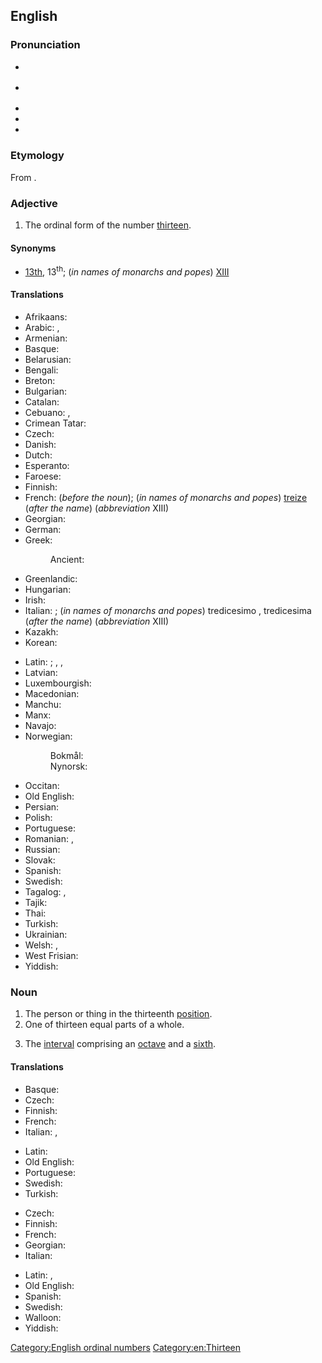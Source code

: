 ==English==
{{wikipedia}}
{{number box|en|13}}

===Pronunciation===
* {{a|RP}} {{IPA|en|/ˌθɜːˈtiːnθ/}}
* {{a|GenAm}} {{IPA|en|/ˌθɝˈtiːnθ/}}
* {{audio|en|En-us-thirteenth.ogg|Audio (US)}}
* {{rhymes|en|iːnθ}}
* {{hyphenation|en|thir|teenth}}

===Etymology===
From {{inh|en|ang|þrēottēoþa}}.

===Adjective===
{{en-adj|-}}

# The ordinal form of the number [[thirteen]].

====Synonyms====
* [[13th]], 13<sup>th</sup>; (''in names of monarchs and popes'') [[XIII]]

====Translations====
{{trans-top-also|ordinal form of thirteen|13th}}
* Afrikaans: {{t+|af|dertiende}}
* Arabic: {{t|ar|ثَالِثَ عَشَرَ|m}}, {{t|ar|ثَالِثَةَ عَشْرَةَ|f}}
* Armenian: {{t+|hy|տասներեքերորդ}}
* Basque: {{t|eu|hamahirugarren}}
* Belarusian: {{t|be|трына́ццаты}}
* Bengali: {{t|bn|ত্রয়োদশ}}
* Breton: {{t+|br|trizekvet}}
* Bulgarian: {{t|bg|тринадесети}}
* Catalan: {{t+|ca|tretzè}}
* Cebuano: {{t|ceb|ikanapulog tulo}}, {{t|ceb|ikanapog tulo}}
* Crimean Tatar: {{t|crh|on üçünci}}
* Czech: {{t+|cs|třináctý}}
* Danish: {{t+|da|trettende}}
* Dutch: {{t+|nl|dertiende}}
* Esperanto: {{t|eo|dek-tria}}
* Faroese: {{t|fo|trettandi}}
* Finnish: {{t+|fi|kolmastoista}}
* French: {{t+|fr|treizième}} (''before the noun''); (''in names of monarchs and popes'') [[treize]] (''after the name'') (''abbreviation'' XIII)
* Georgian: {{t|ka|მეცამეტე}}
* German: {{t+|de|dreizehnte}}
* Greek: {{t+|el|δέκατος τρίτος}}
*: Ancient: {{t|grc|τρισκαιδέκατος}}
* Greenlandic: {{t|kl|tretteniat}}
* Hungarian: {{t+|hu|tizenharmadik}}
* Irish: {{t|ga|[[tríú]] ... [[déag]]}}
* Italian: {{t+|it|tredicesimo}}; (''in names of monarchs and popes'') tredicesimo {{g|m}}, tredicesima {{g|f}} (''after the name'') (''abbreviation'' XIII)
* Kazakh: {{t|kk|он үшінші|sc=Cyrl}}
* Korean: {{t+|ko|열셋째|tr=yeolsesjjae}}
{{trans-mid}}
* Latin: {{t|la|tertius decimus}}; {{qual|less commonly}} {{t|la|terdecimus}}, {{t|la|terdecumus}}, {{t|la|tredecimus}}
* Latvian: {{t|lv|trīspadsmitais}}
* Luxembourgish: {{t|lb|dräizéngt}}
* Macedonian: {{t|mk|тринаесетти|sc=Cyrl}}
* Manchu: {{t|mnc|tr=juwan ilaci}}
* Manx: {{t|gv|treeoo-jeig}}
* Navajo: {{t|nv|tááʼtsʼáadah góneʼ}}
* Norwegian:
*: Bokmål: {{t|nb|trettende}}
*: Nynorsk: {{t|nn|trettande}}
* Occitan: {{t+|oc|tretzen}}
* Old English: {{t|ang|þrēottēoþa}}
* Persian: {{t+|fa|سیزدهم|tr=sizdahom}}
* Polish: {{t+|pl|trzynasty}}
* Portuguese: {{t|pt|[[décimo]]-[[terceiro]]}}
* Romanian: {{t+|ro|treisprezecelea}}, {{t|ro|treișpelea}} {{qualifier|informal}}
* Russian: {{t+|ru|тринадцатый}}
* Slovak: {{t+|sk|trinásty}}
* Spanish: {{t+|es|decimotercero}}
* Swedish: {{t+|sv|trettonde}}
* Tagalog: {{t|tl|panlabintatlo}}, {{t|tl|ikalabintatlo}}
* Tajik: {{t+|tg|сенздаҳум|sc=Cyrl}}
* Thai: {{t|th|ที่สิบสาม}}
* Turkish: {{t|tr|on üçüncü}}
* Ukrainian: {{t+|uk|трина́дцятий}}
* Welsh: {{t|cy|trydydd ar ddeg|m}}, {{t|cy|trydedd ar ddeg|f}}
* West Frisian: {{t|fy|trettjinde}}
* Yiddish: {{t|yi|דרײַצנט}}
{{trans-bottom}}

===Noun===
{{en-noun}}

# The person or thing in the thirteenth [[position]].
# One of thirteen equal parts of a whole.
# {{lb|en|music}} The [[interval]] comprising an [[octave]] and a [[sixth]].

====Translations====
{{trans-top|something in the thirteenth position}}
* Basque: {{t|eu|hamahirugarren}}
* Czech: {{t+|cs|třináctý|m}}
* Finnish: {{t+|fi|kolmastoista}}
* French: {{t+|fr|treizième|m|f}}
* Italian: {{t+|it|tredicesimo|m}}, {{t+|it|tredicesima|f}}
{{trans-mid}}
* Latin: {{t|la|tertius decimus}}
* Old English: {{t|ang|þrēottēoþa}}
* Portuguese: {{t|pt|[[décimo]]-[[terceiro]]}}
* Swedish: {{t+|sv|trettonde}}
* Turkish: {{t|tr|on üçüncü}}
{{trans-bottom}}

{{trans-top|one of thirteen equal parts of a whole}}
* Czech: {{t|cs|třináctina|f}}
* Finnish: {{t|fi|kolmastoistaosa}}
* French: {{t+|fr|treizième|m}}
* Georgian: {{t|ka|მეცამეტედი}}
* Italian: {{t+|it|tredicesimo|m}}
{{trans-mid}}
* Latin: {{t|la|tertium decimum}}, {{t|la|tertium decimum|n}}
* Old English: {{t|ang|þrēottēoþa dǣl}}
* Spanish: {{t+|es|treceavo|m}}
* Swedish: {{t+|sv|trettondel}}
* Walloon: {{t|wa|trazinme|m|f}}
* Yiddish: {{t|yi|דרײַצנטל|n}}
{{trans-bottom}}

{{trans-top|the interval comprising an octave and a sixth}}
{{trans-mid}}
{{trans-bottom}}

[[Category:English ordinal numbers]]
[[Category:en:Thirteen]]
